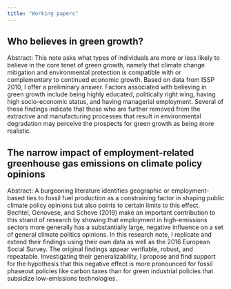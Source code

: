 ```yaml
---
title: "Working papers"
---
```


## Who believes in green growth?

Abstract: This note asks what types of individuals are more or less likely to believe in the core tenet of green growth, namely that climate change mitigation and environmental protection is compatible with or complementary to continued economic growth. Based on data from ISSP 2010, I offer a preliminary answer. Factors associated with believing in green growth include being highly educated, politically right wing, having high socio-economic status, and having managerial employment. Several of these findings indicate that those who are further removed from the extractive and manufacturing processes that result in environmental degradation may perceive the prospects for green growth as being more realistic.

## The narrow impact of employment-related greenhouse gas emissions on climate policy opinions

Abstract: A burgeoning literature identifies geographic or employment-based ties to fossil fuel production as a constraining factor in shaping public climate policy opinions but also points to certain limits to this effect. Bechtel, Genovese, and Scheve (2019) make an important contribution to this strand of research by showing that employment in high-emissions sectors more generally has a substantially large, negative influence on a set of general climate politics opinions. In this research note, I replicate and extend their findings using their own data as well as the 2016 European Social Survey. The original findings appear verifiable, robust, and repeatable. Investigating their generalizability, I propose and find support for the hypothesis that this negative effect is more pronounced for fossil phaseout policies like carbon taxes than for green industrial policies that subsidize low-emissions technologies.
